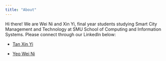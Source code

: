 ```yaml
---
title: "About"
---
```


Hi there! We are Wei Ni and Xin Yi, final year students studying Smart City Management and Technology at SMU School of Computing and Information Systems. Please connect through our LinkedIn below:

-   [Tan Xin Yi](https://www.linkedin.com/in/tanxinyi530/)

-   [Yeo Wei Ni](https://www.linkedin.com/in/wei-ni-yeo/)
